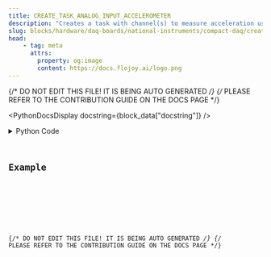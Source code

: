 ```yaml
---
title: CREATE_TASK_ANALOG_INPUT_ACCELEROMETER
description: "Creates a task with channel(s) to measure acceleration using an accelerometer."
slug: blocks/hardware/daq-boards/national-instruments/compact-daq/create-task-analog-input-accelerometer
head:
    - tag: meta
      attrs:
        property: og:image
        content: https://docs.flojoy.ai/logo.png
---
```


{/* DO NOT EDIT THIS FILE! IT IS BEING AUTO GENERATED */}
{/* PLEASE REFER TO THE CONTRIBUTION GUIDE ON THE DOCS PAGE */}


<PythonDocsDisplay docstring={block_data["docstring"]} />
<details>
<summary>Python Code</summary>



<Code code={pythonCode} lang="py" wrap theme="dracula" />

[Find this Flojoy Block on GitHub](https://github.com/flojoy-ai/blocks/blob/main/blocks/HARDWARE/DAQ_BOARDS/NATIONAL_INSTRUMENTS/COMPACT_DAQ/CREATE_TASK_ANALOG_INPUT_ACCELEROMETER/CREATE_TASK_ANALOG_INPUT_ACCELEROMETER.py)

</details>

## Example


<GetHelpWidget />


<AppDisplay app={app} blockName="CREATE_TASK_ANALOG_INPUT_ACCELEROMETER" client:visible />


<Example />

{/* DO NOT EDIT THIS FILE! IT IS BEING AUTO GENERATED */}
{/* PLEASE REFER TO THE CONTRIBUTION GUIDE ON THE DOCS PAGE */}
